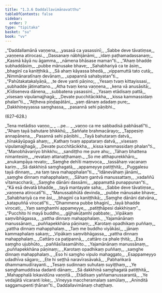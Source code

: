 ```yaml
---
title: "1.3.6 Daddallavimānavatthu"
tableOfContents: false
sidebar:
  order: 7
type: "tipitaka"
basket: "su"
book: "vv"
---
```



<DynamicBreadcrumb />

<Division number="619" book="vv" bookNo="19" page="48">

<Paragraph number="458" type="verses" book="vv">
_“Daddallamānā vaṇṇena,_  
_yasasā ca yasassinī;_  
_Sabbe deve tāvatiṃse,_  
_vaṇṇena atirocasi._  

</Paragraph>

</Division>
<Division number="620" book="vv" bookNo="19" page="48">

<Paragraph number="459" type="verses" book="vv">
_Dassanaṃ nābhijānāmi,_  
_idaṃ paṭhamadassanaṃ;_  
_Kasmā kāyā nu āgamma,_  
_nāmena bhāsase maman”ti._  

</Paragraph>

</Division>
<Division number="621" book="vv" bookNo="19" page="48">

<Paragraph number="460" type="verses" book="vv">
_“Ahaṃ bhadde subhaddāsiṃ,_  
_pubbe mānusake bhave;_  
_Sahabhariyā ca te āsiṃ,_  
_bhaginī ca kaniṭṭhikā._  

</Paragraph>

</Division>
<Division number="622" book="vv" bookNo="19" page="48">

<Paragraph number="461" type="verses" book="vv">
_Sā ahaṃ kāyassa bhedā,_  
_vippamuttā tato cutā;_  
_Nimmānaratīnaṃ devānaṃ,_  
_upapannā sahabyatan”ti._  

</Paragraph>

</Division>
<Division number="623" book="vv" bookNo="19" page="48">

<Paragraph number="462" type="verses" book="vv">
_“Pahūtakatakalyāṇā,_  
_te deve yanti pāṇino;_  
_Yesaṃ tvaṃ kittayissasi,_  
_subhadde jātimattano._  

</Paragraph>

</Division>
<Division number="624" book="vv" bookNo="19" page="48">

<Paragraph number="463" type="verses" book="vv">
_Atha tvaṃ kena vaṇṇena,_  
_kena vā anusāsitā;_  
_Kīdiseneva dānena,_  
_subbatena yasassinī._  

</Paragraph>

</Division>
<Division number="625" book="vv" bookNo="19" page="48">

<Paragraph number="464" type="verses" book="vv">
_Yasaṃ etādisaṃ pattā,_  
_visesaṃ vipulamajjhagā;_  
_Devate pucchitācikkha,_  
_kissa kammassidaṃ phalan”ti._  

</Paragraph>

</Division>
<Division number="626" book="vv" bookNo="19" page="48">

<Paragraph number="465" type="verses" book="vv">
_“Aṭṭheva piṇḍapātāni,_  
_yaṃ dānaṃ adadaṃ pure;_  
_Dakkhiṇeyyassa saṃghassa,_  
_pasannā sehi pāṇibhi._  


(627–628.)
</Paragraph>

<Paragraph number="466" type="verses" book="vv">
_Tena metādiso vaṇṇo,_  
_ …pe… _  
_vaṇṇo ca me sabbadisā pabhāsatī”ti._  

</Paragraph>

</Division>
<Division number="629" book="vv" bookNo="19" page="49">

<Paragraph number="467" type="verses" book="vv">
_“Ahaṃ tayā bahutare bhikkhū,_  
_Saññate brahmacārayo;_  
_Tappesiṃ annapānena,_  
_Pasannā sehi pāṇibhi._  

</Paragraph>

</Division>
<Division number="630" book="vv" bookNo="19" page="49">

<Paragraph number="468" type="verses" book="vv">
_Tayā bahutaraṃ datvā,_  
_hīnakāyūpagā ahaṃ;_  
_Kathaṃ tvaṃ appataraṃ datvā,_  
_visesaṃ vipulamajjhagā;_  
_Devate pucchitācikkha,_  
_kissa kammassidaṃ phalan”ti._  

</Paragraph>

</Division>
<Division number="631" book="vv" bookNo="19" page="49">

<Paragraph number="469" type="verses" book="vv">
_“Manobhāvanīyo bhikkhu,_  
_sandiṭṭho me pure ahu;_  
_Tāhaṃ bhattena nimantesiṃ,_  
_revataṃ attanaṭṭhamaṃ._  

</Paragraph>

</Division>
<Division number="632" book="vv" bookNo="19" page="49">

<Paragraph number="470" type="verses" book="vv">
_So me atthapurekkhāro,_  
_anukampāya revato;_  
_Saṃghe dehīti maṃvoca,_  
_tassāhaṃ vacanaṃ kariṃ._  

</Paragraph>

</Division>
<Division number="633" book="vv" bookNo="19" page="49">

<Paragraph number="471" type="verses" book="vv">
_Sā dakkhiṇā saṃghagatā,_  
_appameyye patiṭṭhitā;_  
_Puggalesu tayā dinnaṃ,_  
_na taṃ tava mahapphalan”ti._  

</Paragraph>

</Division>
<Division number="634" book="vv" bookNo="19" page="49">

<Paragraph number="472" type="verses" book="vv">
_“Idānevāhaṃ jānāmi,_  
_saṃghe dinnaṃ mahapphalaṃ;_  
_Sāhaṃ gantvā manussattaṃ,_  
_vadaññū vītamaccharā;_  
_Saṃghe dānāni dassāmi,_  
_appamattā punappunan”ti._  

</Paragraph>

</Division>
<Division number="635" book="vv" bookNo="19" page="49">

<Paragraph number="473" type="verses" book="vv">
_“Kā esā devatā bhadde,_  
_tayā mantayate saha;_  
_Sabbe deve tāvatiṃse,_  
_vaṇṇena atirocatī”ti._  

</Paragraph>

</Division>
<Division number="636" book="vv" bookNo="19" page="49">

<Paragraph number="474" type="verses" book="vv">
_“Manussabhūtā devinda,_  
_pubbe mānusake bhave;_  
_Sahabhariyā ca me āsi,_  
_bhaginī ca kaniṭṭhikā;_  
_Saṃghe dānāni datvāna,_  
_katapuññā virocatī”ti._  

</Paragraph>

</Division>
<Division number="637" book="vv" bookNo="19" page="49">

<Paragraph number="475" type="verses" book="vv">
_“Dhammena pubbe bhaginī,_  
_tayā bhadde virocati;_  
_Yaṃ saṃghamhi appameyye,_  
_patiṭṭhāpesi dakkhiṇaṃ”._  

</Paragraph>

</Division>
<Division number="638" book="vv" bookNo="19" page="49">

<Paragraph number="476" type="verses" book="vv">
_“Pucchito hi mayā buddho,_  
_gijjhakūṭamhi pabbate;_  
_Vipākaṃ saṃvibhāgassa,_  
_yattha dinnaṃ mahapphalaṃ._  

</Paragraph>

</Division>
<Division number="639" book="vv" bookNo="19" page="49">

<Paragraph number="477" type="verses" book="vv">
_Yajamānānaṃ manussānaṃ,_  
_puññapekkhāna pāṇinaṃ;_  
_Karotaṃ opadhikaṃ puññaṃ,_  
_yattha dinnaṃ mahapphalaṃ._  

</Paragraph>

</Division>
<Division number="640" book="vv" bookNo="19" page="50">

<Paragraph number="478" type="verses" book="vv">
_Taṃ me buddho viyākāsi,_  
_jānaṃ kammaphalaṃ sakaṃ;_  
_Vipākaṃ saṃvibhāgassa,_  
_yattha dinnaṃ mahapphalaṃ._  

</Paragraph>

</Division>
<Division number="641" book="vv" bookNo="19" page="50">

<Paragraph number="479" type="verses" book="vv">
_Cattāro ca paṭipannā,_  
_cattāro ca phale ṭhitā;_  
_Esa saṃgho ujubhūto,_  
_paññāsīlasamāhito._  

</Paragraph>

</Division>
<Division number="642" book="vv" bookNo="19" page="50">

<Paragraph number="480" type="verses" book="vv">
_Yajamānānaṃ manussānaṃ,_  
_puññapekkhāna pāṇinaṃ;_  
_Karotaṃ opadhikaṃ puññaṃ,_  
_saṃghe dinnaṃ mahapphalaṃ._  

</Paragraph>

</Division>
<Division number="643" book="vv" bookNo="19" page="50">

<Paragraph number="481" type="verses" book="vv">
_Eso hi saṃgho vipulo mahaggato,_  
_Esappameyyo udadhīva sāgaro;_  
_Ete hi seṭṭhā naravīrasāvakā,_  
_Pabhaṅkarā dhammamudīrayanti._  

</Paragraph>

</Division>
<Division number="644" book="vv" bookNo="19" page="50">

<Paragraph number="482" type="verses" book="vv">
_Tesaṃ sudinnaṃ suhutaṃ suyiṭṭhaṃ,_  
_Ye saṃghamuddissa dadanti dānaṃ;_  
_Sā dakkhiṇā saṃghagatā patiṭṭhitā,_  
_Mahapphalā lokavidūna vaṇṇitā._  

</Paragraph>

</Division>
<Division number="645" book="vv" bookNo="19" page="50">

<Paragraph number="483" type="verses" book="vv">
_Etādisaṃ yaññamanussarantā,_  
_Ye vedajātā vicaranti loke;_  
_Vineyya maccheramalaṃ samūlaṃ,_  
_Aninditā saggamupenti ṭhānan”ti._  


</Paragraph>
</Division>

<Paragraph number="484" type="center" book="vv">
Daddallavimānaṃ chaṭṭhaṃ.
</Paragraph>
